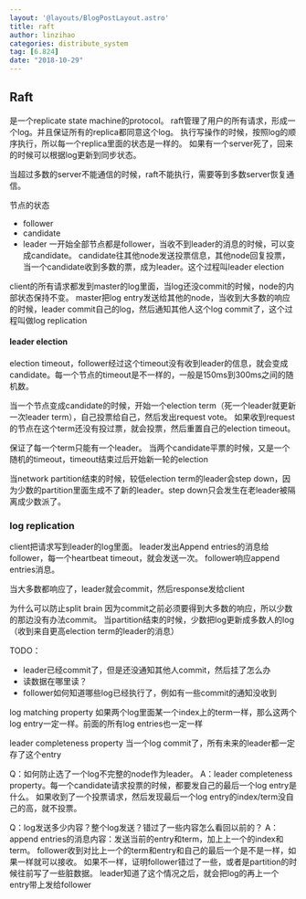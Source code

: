 ```yaml
---
layout: '@layouts/BlogPostLayout.astro'
title: raft
author: linzihao
categories: distribute_system
tag: [6.824]
date: "2018-10-29"
---
```


## Raft ##
是一个replicate state machine的protocol。
raft管理了用户的所有请求，形成一个log。并且保证所有的replica都同意这个log。
执行写操作的时候，按照log的顺序执行，所以每一个replica里面的状态是一样的。
如果有一个server死了，回来的时候可以根据log更新到同步状态。

当超过多数的server不能通信的时候，raft不能执行，需要等到多数server恢复通信。

节点的状态
- follower
- candidate
- leader
一开始全部节点都是follower，当收不到leader的消息的时候，可以变成candidate。
candidate往其他node发送投票信息，其他node回复投票，当一个candidate收到多数的票，成为leader。这个过程叫leader election

client的所有请求都发到master的log里面，当log还没commit的时候，node的内部状态保持不变。
master把log entry发送给其他的node，当收到大多数的响应的时候，leader commit自己的log，然后通知其他人这个log commit了，这个过程叫做log replication

#### leader election ####
election timeout，follower经过这个timeout没有收到leader的信息，就会变成candidate。每一个节点的timeout是不一样的，一般是150ms到300ms之间的随机数。

当一个节点变成candidate的时候，开始一个election term（死一个leader就更新一次leader term），自己投票给自己，然后发出request vote。
如果收到request的节点在这个term还没有投过票，就会投票，然后重置自己的election timeout。

保证了每一个term只能有一个leader。
当两个candidate平票的时候，又是一个随机的timeout，timeout结束过后开始新一轮的election

当network partition结束的时候，较低election term的leader会step down，因为少数的partition里面生成不了新的leader。step down只会发生在老leader被隔离成少数派了。

### log replication ###
client把请求写到leader的log里面。
leader发出Append entries的消息给follower，每一个heartbeat timeout，就会发送一次。
follower响应append entries消息。

当大多数都响应了，leader就会commit，然后response发给client

为什么可以防止split brain
因为commit之前必须要得到大多数的响应，所以少数的那边没有办法commit。
当partition结束的时候，少数把log更新成多数人的log（收到来自更高election term的leader的消息）


TODO：
- leader已经commit了，但是还没通知其他人commit，然后挂了怎么办
- 读数据在哪里读？
- follower如何知道哪些log已经执行了，例如有一些commit的通知没收到

log matching property
如果两个log里面某一个index上的term一样，那么这两个log entry一定一样。前面的所有log entries也一定一样

leader completeness property
当一个log commit了，所有未来的leader都一定存了这个entry


Q：如何防止选了一个log不完整的node作为leader。
A：leader completeness property。每一个candidate请求投票的时候，都要发自己的最后一个log entry是什么。
如果收到了一个投票请求，然后发现最后一个log entry的index/term没自己的高，就不投票。


Q：log发送多少内容？整个log发送？错过了一些内容怎么看回以前的？
A：append entries的消息内容：发送当前的entry和term，加上上一个的index和term。
follower收到对比上一个的term和entry和自己的最后一个是不是一样，如果一样就可以接收。
如果不一样，证明follower错过了一些，或者是partition的时候往前写了一些脏数据。
leader知道了这个情况之后，就会把log的再上一个entry带上发给follower